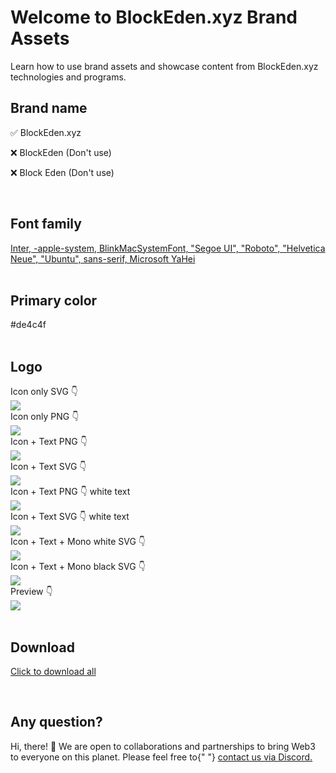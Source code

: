 # Welcome to BlockEden.xyz Brand Assets

Learn how to use brand assets and showcase content from BlockEden.xyz technologies and programs.

<div className="row">
  <div className="col">
    <h2>Brand name</h2>
  </div>
  <div className="col">
    <p>✅ BlockEden.xyz</p>
    <p>❌ BlockEden (Don't use)</p>
    <p>❌ Block Eden (Don't use)</p>
  </div>
</div>

<br />

<div className="row">
  <div className="col">
    <h2>Font family</h2>
  </div>
  <div className="col">
    <a href="https://fonts.google.com/specimen/Inter" target="_blank">
      Inter, -apple-system, BlinkMacSystemFont, "Segoe UI", "Roboto", "Helvetica
      Neue", "Ubuntu", sans-serif, Microsoft YaHei
    </a>
  </div>
</div>

<br />

<div className="row">
  <div className="col">
    <h2>Primary color</h2>
  </div>
  <div className="col">#de4c4f</div>
</div>

<br />

<div className="row">
  <div className="col"><h2>Logo</h2></div>
  <div className="col">
    <div>Icon only SVG 👇</div>
    <img style={{width: "48px"}} src="/img/favicon.svg"/>
    <div>Icon only PNG 👇</div>
    <img style={{width: "48px"}} src="/img/blockeden.png"/>
    <div>Icon + Text PNG 👇</div>
    <img src="https://tp-misc.b-cdn.net/blockeden/blockeden-xyz-black-text.png"/>
    <div>Icon + Text SVG 👇</div>
    <img src="https://tp-misc.b-cdn.net/blockeden/blockeden-xyz-black-text.svg"/>
    <div>Icon + Text PNG 👇 white text</div>
    <img style={{backgroundColor: "black", padding: "8px"}}
         src="https://tp-misc.b-cdn.net/blockeden/blockeden-xyz-white-text.png"/>
    <div>Icon + Text SVG 👇 white text</div>
    <img style={{backgroundColor: "black", padding: "8px"}}
         src="https://tp-misc.b-cdn.net/blockeden/blockeden-xyz-white-text.svg"/>
    <div>Icon + Text + Mono white SVG 👇</div>
    <img
      style={{backgroundColor: "black", padding: "8px"}}
      src="https://tp-misc.b-cdn.net/blockeden/BlockEden-xyz-mono-white.svg"/>
    <div>Icon + Text + Mono black SVG 👇</div>
    <img
      style={{padding: "8px"}}
      src="https://tp-misc.b-cdn.net/blockeden/BlockEden-xyz-mono-black.svg"/>
    <div>Preview 👇</div>
    <img
         src="https://tp-misc.b-cdn.net/blockeden/BlockEden-xyz-image.png"/>

  </div>
</div>

<br />

<div className="row">
  <div className="col">
    <h2>Download</h2>
  </div>
  <div className="col">
    <p>
      <a href="https://tp-misc.b-cdn.net/blockeden/BlockEden.xyz-Brand-Assets.zip">
        Click to download all
      </a>
    </p>
  </div>
</div>

<br />

<div className="row">
  <div className="col">
    <h2>Any question?</h2>
  </div>
  <div className="col">
    <p>
      Hi, there! 👋 We are open to collaborations and partnerships to bring Web3
      to everyone on this planet. Please feel free to{" "}
      <a href="https://discord.gg/4Yfvs2HWey">contact us via Discord.</a>
    </p>
  </div>
</div>
